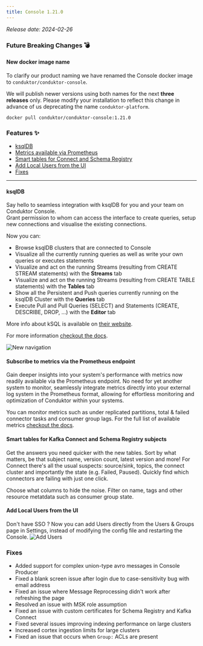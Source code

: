 ```yaml
---
title: Console 1.21.0
---
```


*Release date: 2024-02-26*

### Future Breaking Changes 💣
#### New docker image name
To clarify our product naming we have renamed the Console docker image to `conduktor/conduktor-console`.

We will publish newer versions using both names for the next **three releases** only. Please modify your installation to reflect this change in advance of us deprecating the name `conduktor-platform`.

````shell
docker pull conduktor/conduktor-console:1.21.0
````

### Features ✨

- [ksqlDB](#ksqldb)
- [Metrics available via Prometheus](#subscribe-to-metrics-via-the-prometheus-endpoint)
- [Smart tables for Connect and Schema Registry](#smart-tables-for-kafka-connect-and-schema-registry-subjects)
- [Add Local Users from the UI](#add-local-users-from-the-ui)
- [Fixes](#fixes)

---

#### ksqlDB

Say hello to seamless integration with ksqlDB for you and your team on Conduktor Console.   
Grant permission to whom can access the interface to create queries, setup new connections and visualise the existing connections.

Now you can:

* Browse ksqlDB clusters that are connected to Console
* Visualize all the currently running queries as well as write your own queries or executes statements
* Visualize and act on the running Streams (resulting from CREATE STREAM statements) with the **Streams** tab
* Visualize and act on the running Streams (resulting from CREATE TABLE statements) with the **Tables** tab
* Show all the Persistent and Push queries currently running on the ksqlDB Cluster with the **Queries** tab
* Execute Pull and Pull Queries (SELECT) and Statements (CREATE, DESCRIBE, DROP, ...) with the **Editor** tab

More info about kSQL is available on [their website](https://docs.ksqldb.io/en/latest/concepts/).

For more information [checkout the docs](https://docs.conduktor.io/platform/navigation/console/ksqldb/).

![New navigation](/images/changelog/platform/v21/ksqlComp.png)

#### Subscribe to metrics via the Prometheus endpoint

Gain deeper insights into your system's performance with metrics now readily available via the Prometheus endpoint. No need for yet another system to monitor, seamlessly integrate metrics directly into your external log system in the Prometheus format, allowing for effortless monitoring and optimization of Conduktor within your systems.

You can monitor metrics such as under replicated partitions, total & failed connector tasks and consumer group lags. For the full list of available metrics [checkout the docs](https://docs.conduktor.io/platform/reference/metric-reference/).

#### Smart tables for Kafka Connect and Schema Registry subjects

Get the answers you need quicker with the new tables. Sort by what matters, be that subject name, version count, latest version and more! For Connect there's all the usual suspects: source/sink, topics, the connect cluster and importantly the state (e.g. Failed, Paused). Quickly find which connectors are failing with just one click. 

Choose what columns to hide the noise. Filter on name, tags and other resource metatdata such as consumer group state.

#### Add Local Users from the UI

Don't have SSO ? Now you can add Users directly from the Users & Groups page in Settings, instead of modifying the config file and restarting the Console.
![Add Users](/images/changelog/platform/v21/add-users.png)

### Fixes

- Added support for complex union-type avro messages in Console Producer
- Fixed a blank screen issue after login due to case-sensitivity bug with email address
- Fixed an issue where Message Reprocessing didn't work after refreshing the page
- Resolved an issue with MSK role assumption
- Fixed an issue with custom certificates for Schema Registry and Kafka Connect
- Fixed several issues improving indexing performance on large clusters
- Increased cortex ingestion limits for large clusters
- Fixed an issue that occurs when `Group:` ACLs are present
